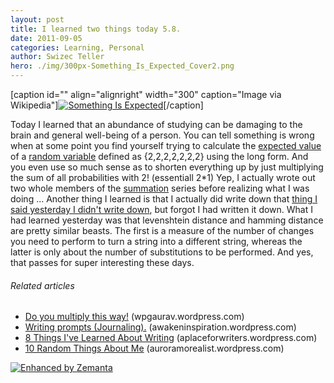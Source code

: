 ```yaml
---
layout: post
title: I learned two things today 5.8.
date: 2011-09-05
categories: Learning, Personal
author: Swizec Teller
hero: ./img/300px-Something_Is_Expected_Cover2.png
---
```


\[caption id="" align="alignright" width="300" caption="Image via Wikipedia"][![Something Is Expected](./img/300px-Something_Is_Expected_Cover2.png "Something Is Expected")](http://en.wikipedia.org/wiki/File:Something_Is_Expected_Cover.png)\[/caption]

Today I learned that an abundance of studying can be damaging to the brain and general well-being of a person. You can tell something is wrong when at some point you find yourself trying to calculate the [expected value](http://en.wikipedia.org/wiki/Expected_value "Expected value") of a [random variable](http://en.wikipedia.org/wiki/Random_variable "Random variable") defined as {2,2,2,2,2,2,2} using the long form. And you even use so much sense as to shorten everything up by just multiplying the sum of all probabilities with 2! (essentiall 2\*1) Yep, I actually wrote out two whole members of the [summation](http://en.wikipedia.org/wiki/Summation "Summation") series before realizing what I was doing ... Another thing I learned is that I actually did write down that [thing I said yesterday I didn't write down](http://swizec.com/blog/i-learned-two-things-today-4-8/swizec/2357 "I learned two things today 4.8."), but forgot I had written it down. What I had learned yesterday was that levenshtein distance and hamming distance are pretty similar beasts. The first is a measure of the number of changes you need to perform to turn a string into a different string, whereas the latter is only about the number of substitutions to be performed. And yes, that passes for super interesting these days.

###### Related articles

-   [Do you multiply this way!](http://wpgaurav.wordpress.com/2011/08/31/do-you-multiply-this-way/) (wpgaurav.wordpress.com)
-   [Writing prompts (Journaling).](http://awakeninspiration.wordpress.com/2011/07/26/writing-prompts-journaling/) (awakeninspiration.wordpress.com)
-   [8 Things I've Learned About Writing](http://aplaceforwriters.wordpress.com/2011/09/05/8-things-ive-learned-about-writing/) (aplaceforwriters.wordpress.com)
-   [10 Random Things About Me](http://auroramorealist.wordpress.com/2011/09/05/random-things-about-me/) (auroramorealist.wordpress.com)

[![Enhanced by Zemanta](http://img.zemanta.com/zemified_e.png?x-id=7127d305-00c3-475d-b340-94e684fc6779)](http://www.zemanta.com/ "Enhanced by Zemanta")
